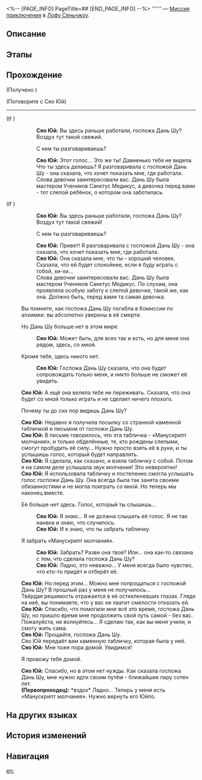 <%-- [PAGE_INFO]
PageTitle=##
[END_PAGE_INFO] --%>
{{Дополнить|Диалоги.}}
{{Миссия Инфобокс
|id              = 4040252
|Название        = 
|Изображение     = Миссия .png
|Тип             = Миссия приключения
|Событие         = 
|Глава           = 
|Условия         = Завершена {{cx}}<!--Hidden Mission ID 4040250-->
|Персонажи       = Первопроходец; Сяо Юй
|СтартЛокация    = [[Лофу Сяньчжоу]] — [[Комиссия по алхимии]]
|Мир             = Лофу Сяньчжоу
|Предыдущая      = 
|Следующая       = 
|Награды         = Конденсированный эфир*1
}}
'''''' — [[Миссия приключения]] в [[Лофу Сяньчжоу]].

==Описание==
{{Описание|<!--официальное описание из Перекрёстка судеб-->}}

==Этапы==


==Прохождение==
{{Дополнить}}

;(Получено {{Предмет|«Манускрипт молчания»|20|x=1}})

;(Поговорите с Сяо Юй)
----
;(If {{cx}}<!--SubMission Finish: 202010423-->)
::'''Сяо Юй:''' Вы здесь раньше работали, госпожа Дань Шу? Воздух тут такой свежий.
::{{Диалог|Стрелка}} С кем ты разговариваешь?
::'''Сяо Юй:''' Этот голос... Это же ты! Давненько тебя не видела. Что ты здесь делаешь? Я разговаривала с госпожой Дань Шу - она сказала, что хочет показать мне, где работала.
::Слова девочки заинтересовали вас. Дань Шу была мастером Учеников Санктус Медикус, а девочка перед вами - тот слепой ребёнок, о котором она заботилась.
;(If {{cx}}<!--SubMission not Finish: 202010423-->)
::'''Сяо Юй:''' Вы здесь раньше работали, госпожа Дань Шу? Воздух тут такой свежий!
::{{Диалог|Стрелка}} С кем ты разговариваешь?
::'''Сяо Юй:''' Привет! Я разговаривала с госпожой Дань Шу - она сказала, что хочет показать мне, где работала.
::'''Сяо Юй:''' Она сказала мне, что ты - хороший человек. Сказала, что ей будет спокойнее, если я буду играть с тобой, хи-хи...
::Слова девочки заинтересовали вас. Дань Шу была мастером Учеников Санктус Медикус. По слухам, она проявляла особую заботу к слепой девочке, такой же, как она. Должно быть, перед вами та самая девочка.
:Вы помните, как госпожа Дань Шу погибла в Комиссии по алхимии: вы абсолютно уверены в её смерти.
:{{Диалог|Стрелка}} Но Дань Шу больше нет в этом мире.
::'''Сяо Юй:''' Может быть, для всех так и есть, но для меня она рядом, здесь, со мной.
:{{Диалог|Стрелка}} Кроме тебя, здесь никого нет.
::'''Сяо Юй:''' Госпожа Дань Шу сказала, что она будет сопровождать только меня, и никто больше не сможет её увидеть.
:'''Сяо Юй:''' А ещё она велела тебе не переживать. Сказала, что она будет со мной только играть и не сделает ничего плохого.
:{{Диалог|Стрелка}} Почему ты до сих пор видишь Дань Шу?
:'''Сяо Юй:''' Недавно я получила посылку со странной каменной табличкой и письмом от госпожи Дань Шу.
:'''Сяо Юй:''' В письме говорилось, что эта табличка - «Манускрипт молчания», и только обделённые, те, кто рождены слепыми, смогут пробудить её силу... Нужно просто взять её в руки, и ты услышишь голос, который будет направлять.
:'''Сяо Юй:''' Я сделала, как сказано, и взяла табличку с собой. Потом я на самом деле услышала звук молчания! Это невероятно!
:'''Сяо Юй:''' Я использовала табличку и постепенно смогла услышать голос госпожи Дань Шу. Она всегда была так занята своими обязанностями и не могла поиграть со мной. Но теперь мы наконец вместе.
:{{Диалог|Стрелка}} Её больше нет здесь. Голос, который ты слышишь...
::'''Сяо Юй:''' Я знаю... Я не должна слышать её голос. Я не так наивна и знаю, что случилось.
::'''Сяо Юй:''' И я знаю, что ты {{MC|ж=пришла|м=пришёл}} забрать табличку.
:{{Диалог|Стрелка}} Я {{MC|ж=пришла|м=пришёл}} забрать «Манускрипт молчания».
::'''Сяо Юй:''' Забрать? Разве она твоя? Или... она как-то связана с тем, что сделала госпожа Дань Шу?
::'''Сяо Юй:''' Ладно, это неважно... У меня всегда было чувство, что кто-то придёт и отберёт её.
:'''Сяо Юй:''' Но перед этим... Можно мне попрощаться с госпожой Дань Шу? В прошлый раз у меня не получилось...
:Твёрдая решимость отражается в её остекленевших глазах. Глядя на неё, вы понимаете, что у вас не хватит смелости отказать ей.
:'''Сяо Юй:''' Спасибо, что помогали мне всё это время, госпожа Дань Шу, но пришло время мне продолжить свой путь самой - без вас. Пожалуйста, не волнуйтесь... Я сделаю так, как вы меня учили, и смогу жить сама.
:'''Сяо Юй:''' Прощайте, госпожа Дань Шу.
:Сяо Юй передаёт вам каменную табличку, которая была у неё.
:'''Сяо Юй:''' Мне тоже пора домой. Увидимся!
:{{Диалог|Стрелка}} Я провожу тебя домой.
:'''Сяо Юй:''' Спасибо, но в этом нет нужды. Как сказала госпожа Дань Шу, мне нужно идти своим путём - ближайшие пару сотен лет.
:{{Black Screen|Спотыкаясь и неуверенно ступая, Сяо Юй удаляется от вас.}}
:'''(Первопроходец):''' *вздох* Ладно... Теперь у меня есть «Манускрипт молчания». Нужно вернуть его Юйло.
{{Диалог Конец}}

==На других языках==
{{На других языках
|en   = 
|zhs  = 
|zht  = 
|ja   = 
|ko   = 
|es   = 
|fr   = 
|ru   = 
|th   = 
|vi   = 
|de   = 
|id   = 
|pt   = 
}}

==История изменений==
{{История изменений|3.5}}

==Навигация==
{{Миссия приключения Навбокс|Глава }}

[[en:]]

